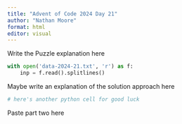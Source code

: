 ```yaml
---
title: "Advent of Code 2024 Day 21"
author: "Nathan Moore"
format: html
editor: visual
---
```


Write the Puzzle explanation here

```python

with open('data-2024-21.txt', 'r') as f:
    inp = f.read().splitlines()

```

Maybe write an explanation of the solution approach here

```python
# here's another python cell for good luck

```

Paste part two here

